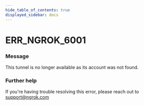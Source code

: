 ```yaml
---
hide_table_of_contents: true
displayed_sidebar: docs
---
```



# ERR_NGROK_6001

### Message
This tunnel is no longer available as its account was not found.

<ErrorDetails error='err_ngrok_6001' />


### Further help
If you're having trouble resolving this error, please reach out to [support@ngrok.com](mailto:support@ngrok.com?subject=Help%20with%20ERR_NGROK_6001)

